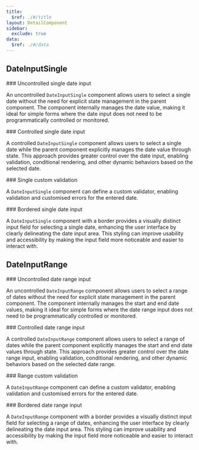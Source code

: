 ```yaml
---
title:
  $ref: ./#/title
layout: DetailComponent
sidebar:
  exclude: true
data:
  $ref: ./#/data
---
```


## DateInputSingle

<LivePreviewControls>

<LivePreview componentName="date-input" exampleName="Single">
### Uncontrolled single date input

An uncontrolled `DateInputSingle` component allows users to select a single date without the need for explicit state management in the parent component. The component internally manages the date value, making it ideal for simple forms where the date input does not need to be programmatically controlled or monitored.

</LivePreview>

<LivePreview componentName="date-input" displayName="Single controlled" exampleName="SingleControlled">
### Controlled single date input

A controlled `DateInputSingle` component allows users to select a single date while the parent component explicitly manages the date value through state. This approach provides greater control over the date input, enabling validation, conditional rendering, and other dynamic behaviors based on the selected date.

</LivePreview>

</LivePreview>

<LivePreview componentName="date-input" displayName="Single custom validation" exampleName="SingleCustomValidation">
### Single custom validation

A `DateInputSingle` component can define a custom validator, enabling validation and customised errors for the entered date.

</LivePreview>

<LivePreview componentName="date-input" displayName="Bordered single date" exampleName="SingleBordered">
### Bordered single date input

A `DateInputSingle` component with a border provides a visually distinct input field for selecting a single date, enhancing the user interface by clearly delineating the date input area. This styling can improve usability and accessibility by making the input field more noticeable and easier to interact with.

</LivePreview>

</LivePreviewControls>

## DateInputRange

<LivePreviewControls>

<LivePreview componentName="date-input" exampleName="Range">
### Uncontrolled date range input

An uncontrolled `DateInputRange` component allows users to select a range of dates without the need for explicit state management in the parent component. The component internally manages the start and end date values, making it ideal for simple forms where the date range input does not need to be programmatically controlled or monitored.

</LivePreview>

<LivePreview componentName="date-input" displayName="Range controlled" exampleName="RangeControlled">
### Controlled date range input

A controlled `DateInputRange` component allows users to select a range of dates while the parent component explicitly manages the start and end date values through state. This approach provides greater control over the date range input, enabling validation, conditional rendering, and other dynamic behaviors based on the selected date range.

</LivePreview>

<LivePreview componentName="date-input" displayName="Range custom validation" exampleName="RangeCustomValidation">
### Range custom validation

A `DateInputRange` component can define a custom validator, enabling validation and customised errors for the entered date.

</LivePreview>

<LivePreview componentName="date-input" displayName="Bordered date range" exampleName="RangeBordered">
### Bordered date range input

A `DateInputRange` component with a border provides a visually distinct input field for selecting a range of dates, enhancing the user interface by clearly delineating the date input area. This styling can improve usability and accessibility by making the input field more noticeable and easier to interact with.

</LivePreview>

</LivePreviewControls>
